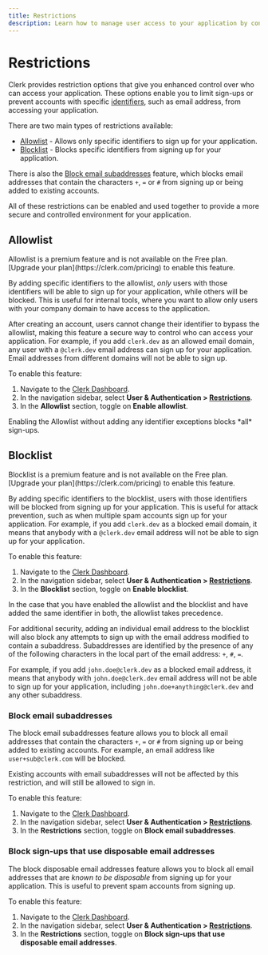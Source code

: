```yaml
---
title: Restrictions
description: Learn how to manage user access to your application by configuring Clerk's access restrictions.
---
```


# Restrictions

Clerk provides restriction options that give you enhanced control over who can access your application. These options enable you to limit sign-ups or prevent accounts with specific [identifiers](/docs/authentication/configuration/sign-up-sign-in-options#identifiers), such as email address, from accessing your application.

There are two main types of restrictions available:

- [Allowlist](#allowlist) - Allows only specific identifiers to sign up for your application.
- [Blocklist](#blocklist) - Blocks specific identifiers from signing up for your application.

There is also the [Block email subaddresses](#block-email-subaddresses) feature, which blocks email addresses that contain the characters `+`, `=` or `#` from signing up or being added to existing accounts.

All of these restrictions can be enabled and used together to provide a more secure and controlled environment for your application.

## Allowlist

<Callout type="info">
  Allowlist is a premium feature and is not available on the Free plan. [Upgrade your plan](https://clerk.com/pricing) to enable this feature.
</Callout>

By adding specific identifiers to the allowlist, *only* users with those identifiers will be able to sign up for your application, while others will be blocked. This is useful for internal tools, where you want to allow only users with your company domain to have access to the application.

After creating an account, users cannot change their identifier to bypass the allowlist, making this feature a secure way to control who can access your application. For example, if you add `clerk.dev` as an allowed email domain, any user with a `@clerk.dev` email address can sign up for your application. Email addresses from different domains will not be able to sign up.

To enable this feature:
1. Navigate to the [Clerk Dashboard](https://dashboard.clerk.com).
2. In the navigation sidebar, select **User & Authentication > [Restrictions](https://dashboard.clerk.com/last-active?path=user-authentication/restrictions)**.
3. In the **Allowlist** section, toggle on **Enable allowlist**.

<Callout type="danger">
  Enabling the Allowlist without adding any identifier exceptions blocks *all* sign-ups.
</Callout>

## Blocklist

<Callout type="info">
  Blocklist is a premium feature and is not available on the Free plan. [Upgrade your plan](https://clerk.com/pricing) to enable this feature.
</Callout>

By adding specific identifiers to the blocklist, users with those identifiers will be blocked from signing up for your application. This is useful for attack prevention, such as when multiple spam accounts sign up for your application. For example, if you add `clerk.dev` as a blocked email domain, it means that anybody with a `@clerk.dev` email address will not be able to sign up for your application.

To enable this feature:
1. Navigate to the [Clerk Dashboard](https://dashboard.clerk.com).
2. In the navigation sidebar, select **User & Authentication > [Restrictions](https://dashboard.clerk.com/last-active?path=user-authentication/restrictions)**.
3. In the **Blocklist** section, toggle on **Enable blocklist**.

<Callout type="warning" emoji="⚠️">
  In the case that you have enabled the allowlist and the blocklist and have added the same identifier in both, the allowlist takes precedence.
</Callout>

For additional security, adding an individual email address to the blocklist will also block any attempts to sign up with the email address modified to contain a subaddress. Subaddresses are identified by the presence of any of the following characters in the local part of the email address: `+`, `#`, `=`.

For example, if you add `john.doe@clerk.dev` as a blocked email address, it means that anybody with `john.doe@clerk.dev` email address will not be able to sign up for your application, including `john.doe+anything@clerk.dev` and any other subaddress.


### Block email subaddresses

The block email subaddresses feature allows you to block all email addresses that contain the characters `+`, `=` or `#` from signing up or being added to existing accounts. For example, an email address like `user+sub@clerk.com` will be blocked.

<Callout type="info">
  Existing accounts with email subaddresses will not be affected by this restriction, and will still be allowed to sign in.
</Callout>

To enable this feature:
1. Navigate to the [Clerk Dashboard](https://dashboard.clerk.com).
2. In the navigation sidebar, select **User & Authentication > [Restrictions](https://dashboard.clerk.com/last-active?path=user-authentication/restrictions)**.
3. In the **Restrictions** section, toggle on **Block email subaddresses**.

### Block sign-ups that use disposable email addresses

The block disposable email addresses feature allows you to block all email addresses that are *known to be disposable* from signing up for your application. This is useful to prevent spam accounts from signing up.

To enable this feature:
1. Navigate to the [Clerk Dashboard](https://dashboard.clerk.com).
2. In the navigation sidebar, select **User & Authentication > [Restrictions](https://dashboard.clerk.com/last-active?path=user-authentication/restrictions)**.
3. In the **Restrictions** section, toggle on **Block sign-ups that use disposable email addresses**.

